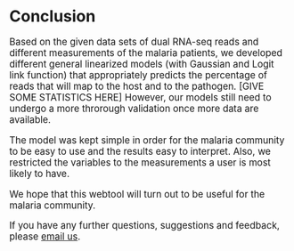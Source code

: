 # Conclusion
<big>
Based on the given data sets of dual RNA-seq reads and different measurements of the malaria patients, we developed different general linearized models (with Gaussian and Logit link function) that appropriately predicts the percentage of reads that will map to the host and to the pathogen. [GIVE SOME STATISTICS HERE] However, our models still need to undergo a more throrough validation once more data are available. 

The model was kept simple in order for the malaria community to be easy to use and the results easy to interpret. Also, we restricted the variables to the measurements a user is most likely to have. 

We hope that this webtool will turn out to be useful for the malaria community.

If you have any further questions, suggestions and feedback, please [email us](mailto:felicia.burtscher17@imperial.ac.uk).
</big>
